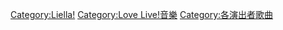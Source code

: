 [[Category:Liella!|Category:Liella!]]
[[Category:Love_Live!音樂|Category:Love Live!音樂]]
[[Category:各演出者歌曲|Category:各演出者歌曲]]